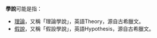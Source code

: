'''學說'''可能是指：

* [[理論|理論]]，又稱「理論學說」，英語Theory，源自古希臘文{{polytonic|[[:wikt:θεωρία|θεωρία]]}}。
* [[假說|假說]]，又稱「假設學說」，英語Hypothesis，源自古希臘文{{polytonic|[[:wikt:ὑπόθεσις|ὑπόθεσις]]}}。

{{disambig|cat=二字消歧义}}